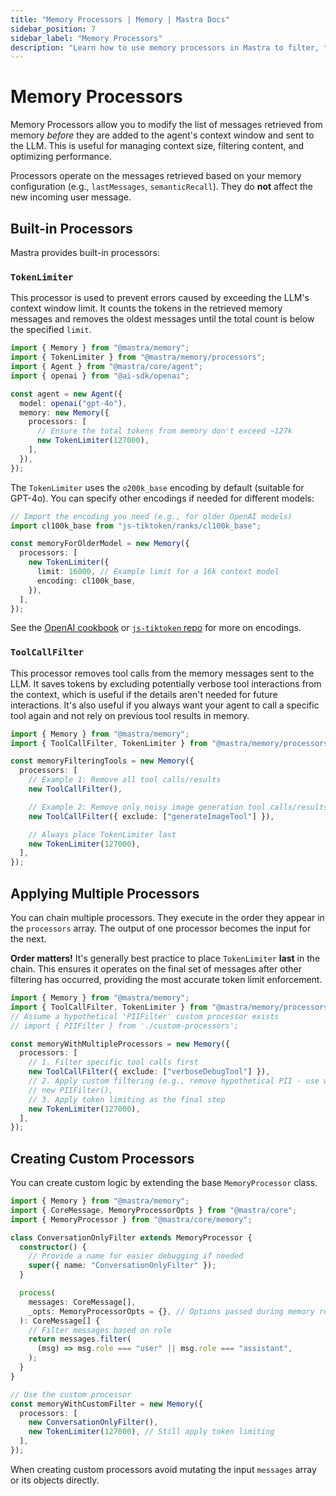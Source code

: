 ```yaml
---
title: "Memory Processors | Memory | Mastra Docs"
sidebar_position: 7
sidebar_label: "Memory Processors"
description: "Learn how to use memory processors in Mastra to filter, trim, and transform messages before they're sent to the language model to manage context window limits."
---
```


# Memory Processors

Memory Processors allow you to modify the list of messages retrieved from memory _before_ they are added to the agent's context window and sent to the LLM. This is useful for managing context size, filtering content, and optimizing performance.

Processors operate on the messages retrieved based on your memory configuration (e.g., `lastMessages`, `semanticRecall`). They do **not** affect the new incoming user message.

## Built-in Processors

Mastra provides built-in processors:

### `TokenLimiter`

This processor is used to prevent errors caused by exceeding the LLM's context window limit. It counts the tokens in the retrieved memory messages and removes the oldest messages until the total count is below the specified `limit`.

```typescript copy showLineNumbers {9-12}
import { Memory } from "@mastra/memory";
import { TokenLimiter } from "@mastra/memory/processors";
import { Agent } from "@mastra/core/agent";
import { openai } from "@ai-sdk/openai";

const agent = new Agent({
  model: openai("gpt-4o"),
  memory: new Memory({
    processors: [
      // Ensure the total tokens from memory don't exceed ~127k
      new TokenLimiter(127000),
    ],
  }),
});
```

The `TokenLimiter` uses the `o200k_base` encoding by default (suitable for GPT-4o). You can specify other encodings if needed for different models:

```typescript copy showLineNumbers {6-9}
// Import the encoding you need (e.g., for older OpenAI models)
import cl100k_base from "js-tiktoken/ranks/cl100k_base";

const memoryForOlderModel = new Memory({
  processors: [
    new TokenLimiter({
      limit: 16000, // Example limit for a 16k context model
      encoding: cl100k_base,
    }),
  ],
});
```

See the [OpenAI cookbook](https://cookbook.openai.com/examples/how_to_count_tokens_with_tiktoken#encodings) or [`js-tiktoken` repo](https://github.com/dqbd/tiktoken) for more on encodings.

### `ToolCallFilter`

This processor removes tool calls from the memory messages sent to the LLM. It saves tokens by excluding potentially verbose tool interactions from the context, which is useful if the details aren't needed for future interactions. It's also useful if you always want your agent to call a specific tool again and not rely on previous tool results in memory.

```typescript copy showLineNumbers {5-14}
import { Memory } from "@mastra/memory";
import { ToolCallFilter, TokenLimiter } from "@mastra/memory/processors";

const memoryFilteringTools = new Memory({
  processors: [
    // Example 1: Remove all tool calls/results
    new ToolCallFilter(),

    // Example 2: Remove only noisy image generation tool calls/results
    new ToolCallFilter({ exclude: ["generateImageTool"] }),

    // Always place TokenLimiter last
    new TokenLimiter(127000),
  ],
});
```

## Applying Multiple Processors

You can chain multiple processors. They execute in the order they appear in the `processors` array. The output of one processor becomes the input for the next.

**Order matters!** It's generally best practice to place `TokenLimiter` **last** in the chain. This ensures it operates on the final set of messages after other filtering has occurred, providing the most accurate token limit enforcement.

```typescript copy showLineNumbers {7-14}
import { Memory } from "@mastra/memory";
import { ToolCallFilter, TokenLimiter } from "@mastra/memory/processors";
// Assume a hypothetical 'PIIFilter' custom processor exists
// import { PIIFilter } from './custom-processors';

const memoryWithMultipleProcessors = new Memory({
  processors: [
    // 1. Filter specific tool calls first
    new ToolCallFilter({ exclude: ["verboseDebugTool"] }),
    // 2. Apply custom filtering (e.g., remove hypothetical PII - use with caution)
    // new PIIFilter(),
    // 3. Apply token limiting as the final step
    new TokenLimiter(127000),
  ],
});
```

## Creating Custom Processors

You can create custom logic by extending the base `MemoryProcessor` class.

```typescript copy showLineNumbers {5-20,24-27}
import { Memory } from "@mastra/memory";
import { CoreMessage, MemoryProcessorOpts } from "@mastra/core";
import { MemoryProcessor } from "@mastra/core/memory";

class ConversationOnlyFilter extends MemoryProcessor {
  constructor() {
    // Provide a name for easier debugging if needed
    super({ name: "ConversationOnlyFilter" });
  }

  process(
    messages: CoreMessage[],
    _opts: MemoryProcessorOpts = {}, // Options passed during memory retrieval, rarely needed here
  ): CoreMessage[] {
    // Filter messages based on role
    return messages.filter(
      (msg) => msg.role === "user" || msg.role === "assistant",
    );
  }
}

// Use the custom processor
const memoryWithCustomFilter = new Memory({
  processors: [
    new ConversationOnlyFilter(),
    new TokenLimiter(127000), // Still apply token limiting
  ],
});
```

When creating custom processors avoid mutating the input `messages` array or its objects directly.
